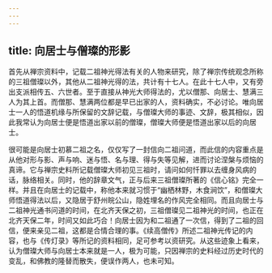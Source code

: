 ```yaml
---
---
---
```

title: 向居士与僧璨的形影
---




首先从禅宗资料中，记载二祖神光得法有关的人物来研究，除了禅宗传统观念所称的三祖僧璨以外，其他从二祖神光得的法，共计有十七人。在此十七人中，又有旁出支派相传五、六世者。至于直接从神光大师得法的，尤以僧那、向居士、慧满三人为其上首。而僧那、慧满两位都是早已出家的人，资料确实，不必讨论。唯向居士一人的悟道机缘与所保留的文辞记载，与僧璨大师的事迹、文辞，极其相似，因此我常认为向居士便是悟道出家以前的僧璨，僧璨大师便是悟道出家以后的向居士。

很可能是向居士初慕二祖之名，仅仅写了一封信向二祖问道，而此信的内容重点是从他对形与影、声与响、迷与悟、名与理、得与失等见解，进而讨论涅槃与烦恼的真谛。它与禅宗史料所记载僧璨大师初见三祖时，请问如何忏罪以去缠身风病的话，脉络相关。同时，他的辞章文气，正与后来三祖僧璨所著的《信心铭》完全一样。并且在向居士的记载中，称他本来就习惯于“幽栖林野，木食涧饮”，和僧璨大师悟道得法以后，又隐居于舒州皖公山，隐姓埋名的作风完全相同。而且向居士与二祖神光通书问道的时间，在北齐天保之初，三祖僧璨见二祖神光的时间，也正在北齐天保二年，时间又如此巧合！向居士因为和二祖通了一次信，得到了二祖的回信，便来亲见二祖，这都是合情合理的事。《续高僧传》所述二祖神光传记的内容，也与《传灯录》等所记的资料相同，足可参考以资研究。从这些迹象上看来，认为僧璨大师与向居士本来就是一人，极为可能，只因禅宗的史料经过历史时代的变乱，和佛教的隆替而散失，便误作两人，也未可知。